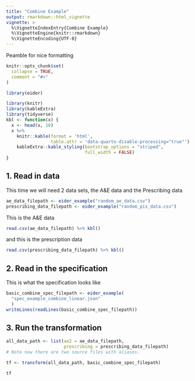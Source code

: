 ```yaml
---
title: "Combine Example"
output: rmarkdown::html_vignette
vignette: >
  %\VignetteIndexEntry{Combine Example}
  %\VignetteEngine{knitr::rmarkdown}
  %\VignetteEncoding{UTF-8}
---
```

Peamble for nice formatting
 
```r
knitr::opts_chunk$set(
  collapse = TRUE,
  comment = "#>"
)
```

```r
library(eider)
```

```r
library(knitr)
library(kableExtra)
library(tidyverse)
kbl <- function(x) {
  x <- head(x, 10)
  x %>%
    knitr::kable(format = 'html', 
                 table.attr = 'data-quarto-disable-processing="true"') %>%
    kableExtra::kable_styling(bootstrap_options = "striped", 
                              full_width = FALSE)
}
```

## 1. Read in data

This time we will need 2 data sets, the A&E data and the Prescribing data

```r
ae_data_filepath <- eider_example("random_ae_data.csv")
prescribing_data_filepath <- eider_example("random_pis_data.csv")
```

This is the A&E data
```r
read.csv(ae_data_filepath) %>% kbl()
```

and this is the prescription data
```r
read.csv(prescribing_data_filepath) %>% kbl()
```

## 2. Read in the specification
This is what the specification looks like
```r
basic_combine_spec_filepath <- eider_example(
  "spec_example_combine_linear.json"
  )
writeLines(readLines(basic_combine_spec_filepath)) 
```


## 3. Run the transformation
```r
all_data_path <- list(ae2 = ae_data_filepath, 
                      prescribing = prescribing_data_filepath)
# Note now there are two source files with aliases.

tf <- transform(all_data_path, basic_combine_spec_filepath)

tf
```


